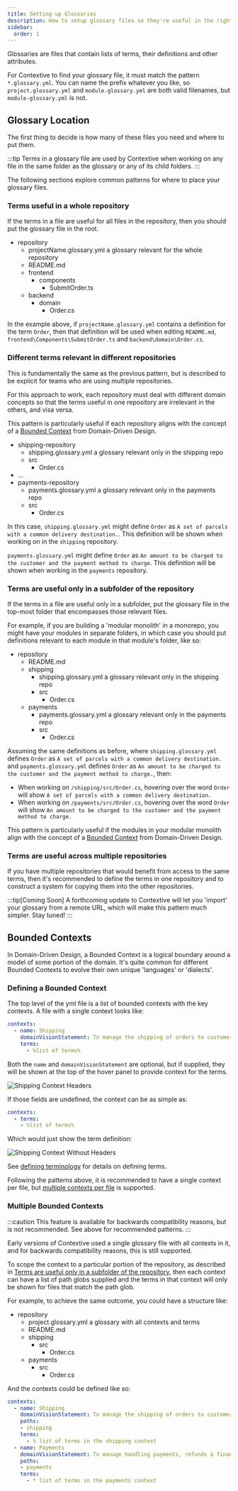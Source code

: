 ```yaml
---
title: Setting up Glossaries
description: How to setup glossary files so they're useful in the right files
sidebar:
  order: 1
---
```



Glossaries are files that contain lists of terms, their definitions and other attributes.

For Contextive to find your glossary file, it must match the pattern `*.glossary.yml`. You can name the prefix whatever you like, so `project.glossary.yml` and `module.glossary.yml` are both valid filenames, but `module-glossary.yml` is not.

## Glossary Location

The first thing to decide is how many of these files you need and where to put them.

:::tip
Terms in a glossary file are used by Contextive when working on any file in the same folder as the glossary or any of its child folders.
:::

The following sections explore common patterns for where to place your glossary files.

### Terms useful in a whole repository

If the terms in a file are useful for all files in the repository, then you should put the glossary file in the root.

<FileTree>

- repository
  - projectName.glossary.yml a glossary relevant for the whole repository
  - README.md
  - frontend
    - components
      - SubmitOrder.ts
  - backend
    - domain
      - Order.cs

</FileTree>

In the example above, if `projectName.glossary.yml` contains a definition for the term `Order`, then that definition will be used when editing `README.md`, `frontend\Components\SubmitOrder.ts` and `backend\domain\Order.cs`.

### Different terms relevant in different repositories

This is fundamentally the same as the previous pattern, but is described to be explicit for teams who are using multiple repositories.

For this approach to work, each repository must deal with different domain concepts so that the terms useful in one repository are irrelevant in the others, and visa versa.

This pattern is particularly useful if each repository aligns with the concept of a [Bounded Context](#bounded-contexts) from Domain-Driven Design.

<FileTree>

- shipping-repository
  - shipping.glossary.yml a glossary relevant only in the shipping repo
  - src
    - Order.cs
- ...
- payments-repository
  - payments.glossary.yml a glossary relevant only in the payments repo
  - src
    - Order.cs

</FileTree>

In this case, `shipping.glossary.yml` might define `Order` as `A set of parcels with a common delivery destination.`.  This definition will be shown when working on in the `shipping` repository.

`payments.glossary.yml` might define `Order` as ``An amount to be charged to the customer and the payment method to charge``.  This definition will be shown when working in the `payments` repository.

### Terms are useful only in a subfolder of the repository

If the terms in a file are useful only in a subfolder, put the glossary file in the top-most folder that encompasses those relevant files.

For example, if you are building a 'modular monolith' in a monorepo, you might have your modules in separate folders, in which case you should put definitions relevant to each module in that module's folder, like so:

<FileTree>

- repository
  - README.md
  - shipping
    - shipping.glossary.yml a glossary relevant only in the shipping repo
    - src
      - Order.cs
  - payments
    - payments.glossary.yml a glossary relevant only in the payments repo
    - src
      - Order.cs

</FileTree>

Assuming the same definitions as before, where `shipping.glossary.yml` defines `Order` as `A set of parcels with a common delivery destination.` and `payments.glossary.yml` defines `Order` as `An amount to be charged to the customer and the payment method to charge.`, then:

* When working on `/shipping/src/Order.cs`, hovering over the word `Order` will show `A set of parcels with a common delivery destination.`
* When working on `/payments/src/Order.cs`, hovering over the word `Order` will show `An amount to be charged to the customer and the payment method to charge.`

This pattern is particularly useful if the modules in your modular monolith align with the concept of a [Bounded Context](#bounded-contexts) from Domain-Driven Design.

### Terms are useful across multiple repositories

If you have multiple repositories that would benefit from access to the same terms, then it's recommended to define the terms in one repository and to construct a system for copying them into the other repositories.

:::tip[Coming Soon]
A forthcoming update to Contextive will let you 'import' your glossary from a remote URL, which will make this pattern much simpler. Stay tuned!
:::

## Bounded Contexts

In Domain-Driven Design, a Bounded Context is a logical boundary around a model of some portion of the domain. It's quite common for different Bounded Contexts to evolve their own unique 'languages' or 'dialects'.

### Defining a Bounded Context

The top level of the yml file is a list of bounded contexts with the key contexts. A file with a single context looks like:

```yml
contexts:
  - name: Shipping
    domainVisionStatement: To manage the shipping of orders to customers.
    terms:
      - %list of terms%
```
Both the `name` and `domainVisionStatement` are optional, but if supplied, they will be shown at the top of the hover panel to provide context for the terms.

![Shipping Context Headers](../../../assets/images/context-header.png)

If those fields are undefined, the context can be as simple as:

```yml
contexts:
  - terms:
    - %list of terms%
```

Which would just show the term definition:

![Shipping Context Without Headers](../../../assets/images/context-no-header.png)

See [defining terminology](../defining-terminology) for details on defining terms.

Following the patterns above, it is recommended to have a single context per file, but [multiple contexts per file](#multiple-bounded-contexts) is supported.

### Multiple Bounded Contexts

:::caution
This feature is available for backwards compatibility reasons, but is not recommended.  See above for recommended patterns.
:::

Early versions of Contextive used a single glossary file with all contexts in it, and for backwards compatibility reasons, this is still supported.

To scope the context to a particular portion of the repository, as described in [Terms are useful only in a subfolder of the repository](#terms-are-useful-only-in-a-subfolder-of-the-repository), then each context can have a list of path globs supplied and the terms in that context will only be shown for files that match the path glob.

For example, to achieve the same outcome, you could have a structure like:

<FileTree>

- repository
  - project.glossary.yml a glossary with all contexts and terms
  - README.md
  - shipping
    - src
      - Order.cs
  - payments
    - src
      - Order.cs

</FileTree>

And the contexts could be defined like so:

```yml
contexts:
  - name: Shipping
    domainVisionStatement: To manage the shipping of orders to customers.
    paths:
    - shipping
    terms:
      - % list of terms in the shipping context
  - name: Payments
    domainVisionStatement: To manage handling payments, refunds & financial reconciliations for orders.
    paths:
    - payments
    terms:
      - * list of terms in the payments context
```
